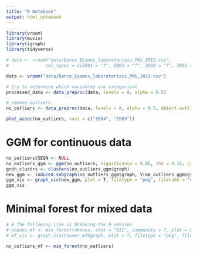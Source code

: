 ```yaml
---
title: "R Notebook"
output: html_notebook
---
```



```r
library(vroom)
library(muvis)
library(igraph)
library(tidyverse)
```


```r
# data <- vroom("data/Banco_Exames_laboratoriais_PNS_2013.csv",
#              col_types = c(Z001 = "f", Z003 = "f", Z030 = "f", Z051 = "f", F012 = "f"))

data <- vroom("data/Banco_Exames_laboratoriais_PNS_2013.csv")
```


```r
# try to determine which variables are categorical
processed_data <- data_preproc(data, levels = 8, alpha = 0.5)

# remove outliers
no_outliers <- data_preproc(data, levels = 8, alpha = 0.5, detect.outliers = TRUE)
```

```r
plot_assoc(no_outliers, vars = c("Z004", "Z005"))
```





# GGM for continuous data

```r
no_outliers$SEQN <- NULL
no_outliers_ggm <- ggm(no_outliers, significance = 0.05, rho = 0.15, community = TRUE, methods = c("glasso", "sin"), plot = F)
grph_clustrs <- clusters(no_outliers_ggm$graph)
new_ggm <- induced.subgraph(no_outliers_ggm$graph, V(no_outliers_ggm$graph)[which(grph_clustrs$membership == which.max(grph_clustrs$csize))])
ggm_vis <- graph_vis(new_ggm, plot = T, filetype = "png", filename = "nhanes_ggm")
ggm_vis
```





# Minimal forest for mixed data

```r
# # The following line is breaking the R session
# nhanes_mf <- min_forest(nhanes, stat = "BIC", community = T, plot = F)
# mf_vis <- graph_vis(nhanes_mf$graph, plot = T, filetype = "png", filename = "nhanes_mf_bic", plot.community = T)

no_outliers_mf <- min_forest(no_outliers)
```





